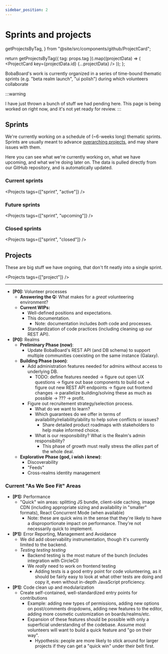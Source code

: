 ```yaml
---
sidebar_position: 2
---
```


# Sprints and projects

  getProjectsByTag,
} from "@site/src/components/github/ProjectCard";

  return getProjectsByTag({ tag: props.tag }).map((projectData) => (
    <ProjectCard key={projectData.id} {...projectData} />
  ));
};

BobaBoard's work is currently organized in a series of time-bound thematic sprints (e.g. "beta realm launch", "ui polish")
during which volunteers collaborate

:::warning

I have just thrown a bunch of stuff we had pending here. This page is being worked on right now, and it's not
yet ready for review.
:::

## Sprints

We're currently working on a schedule of (~6-weeks long) thematic sprints. Sprints are usually meant to advance [overarching projects](#projects),
and may share issues with them.

Here you can see what we're currently working on, what we have upcoming, and what we're doing later on. The data is pulled directly from
our GitHub repository, and is automatically updated.

### Current sprints

<Projects tags={["sprint", "active"]} />

### Future sprints

<Projects tags={["sprint", "upcoming"]} />

### Closed sprints

<Projects tags={["sprint", "closed"]} />

## Projects

These are big stuff we have ongoing, that don't fit neatly into a single sprint.

<Projects tags={["project"]} />

---

- **[P0]:** Volunteer processes
  - **Answering the Q:** What makes for a _great_ volunteering environment?
  - **Current WIPs:**
    - Well-defined positions and expectations.
    - This documentation.
      - Note: documentation includes _both_ code and processes.
    - Standardization of code practices (including cleaning up our REST API).
- **[P0]:** Realms
  - **Preliminary Phase (now)**:
    - Update BobaBoard's REST API (and DB schema) to support multiple communities coexisting on the same instance (Galaxy).
  - **Building Phase (soon)**:
    - Add administration features needed for admins without access to underlying DB.
      - TODO: define features needed -> figure out open UX questions -> figure out base components to build out -> figure out new REST API endpoints -> figure out frontend changes -> parallelize building/solving these as much as possible -> ??? -> profit.
    - Figure out recruitement strategy/selection process.
      - What do we want to learn?
      - Which guarantees do we offer in terms of availability/reliability/ability to help solve conflicts or issues?
        - Share detailed product roadmaps with stakeholders to help make informed choice.
      - What is our responsibility? What is the Realm's admin responsibility?
        - This phase of growth must really stress the _allies_ part of the whole deal.
  - **Explorative Phase (god, i wish i knew)**:
    - Discoverability
    - "Feeds"
    - Cross-realms identity management

### Current "As We See Fit" Areas

- **[P1]:** Performance
  - "Quick" win areas: splitting JS bundle, client-side caching, image CDN (including appropriate sizing and availability in "smaller" formats), React Concurrent Mode (when available)
    - Note: these are quick wins in the sense that they're likely to have a disproportionate impact on performance. They're not necessarily quick to implement.
- **[P1]:** Error Reporting, Management and Avoidance
  - We did add observability instrumentation, though it's currently limited to the backend.
  - _Testing testing testing_
    - Backend testing is the most mature of the bunch (includes integration with CircleCI)
    - We _really_ need to work on frontend testing
      - Adding tests is a good entry point for code volunteering, as it should be fairly easy to look at what other tests are doing and copy it, even without in-depth JavaScript proficiency.
- **[P1]:** Code clean up and modularization
  - Create self-contained, well-standardized entry points for contributions
    - Example: adding new types of permissions, adding new options on post/comments dropdowns, adding new features to the editor, adding more cosmetic customization on boards/realms/etc.
    - Expansion of these features should be possible with only a superficial understanding of the codebase. Assume most volunteers will want to build a quick feature and "go on their way".
      - Hypothesis: people are more likely to stick around for larger projects if they can get a "quick win" under their belt first.
